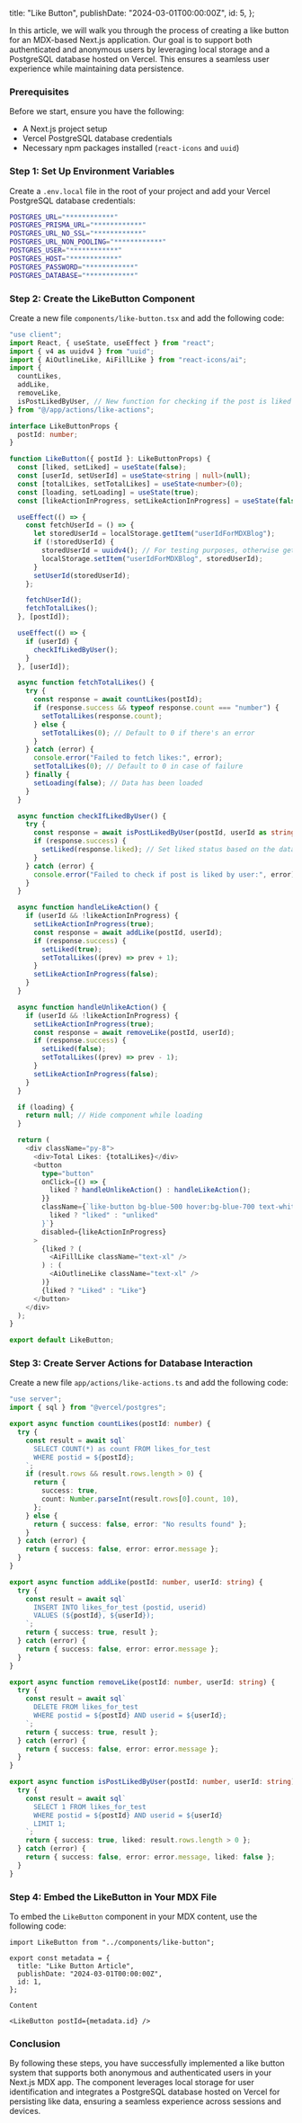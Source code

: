 
  title: "Like Button",
  publishDate: "2024-03-01T00:00:00Z",
  id: 5,
};

In this article, we will walk you through the process of creating a like button for an MDX-based Next.js application. Our goal is to support both authenticated and anonymous users by leveraging local storage and a PostgreSQL database hosted on Vercel. This ensures a seamless user experience while maintaining data persistence.

### Prerequisites

Before we start, ensure you have the following:

- A Next.js project setup
- Vercel PostgreSQL database credentials
- Necessary npm packages installed (`react-icons` and `uuid`)

### Step 1: Set Up Environment Variables

Create a `.env.local` file in the root of your project and add your Vercel PostgreSQL database credentials:

```bash
POSTGRES_URL="************"
POSTGRES_PRISMA_URL="************"
POSTGRES_URL_NO_SSL="************"
POSTGRES_URL_NON_POOLING="************"
POSTGRES_USER="************"
POSTGRES_HOST="************"
POSTGRES_PASSWORD="************"
POSTGRES_DATABASE="************"
```

### Step 2: Create the LikeButton Component

Create a new file `components/like-button.tsx` and add the following code:

```typescript
"use client";
import React, { useState, useEffect } from "react";
import { v4 as uuidv4 } from "uuid";
import { AiOutlineLike, AiFillLike } from "react-icons/ai";
import {
  countLikes,
  addLike,
  removeLike,
  isPostLikedByUser, // New function for checking if the post is liked
} from "@/app/actions/like-actions";

interface LikeButtonProps {
  postId: number;
}

function LikeButton({ postId }: LikeButtonProps) {
  const [liked, setLiked] = useState(false);
  const [userId, setUserId] = useState<string | null>(null);
  const [totalLikes, setTotalLikes] = useState<number>(0);
  const [loading, setLoading] = useState(true);
  const [likeActionInProgress, setLikeActionInProgress] = useState(false);

  useEffect(() => {
    const fetchUserId = () => {
      let storedUserId = localStorage.getItem("userIdForMDXBlog");
      if (!storedUserId) {
        storedUserId = uuidv4(); // For testing purposes, otherwise get it from your auth system
        localStorage.setItem("userIdForMDXBlog", storedUserId);
      }
      setUserId(storedUserId);
    };

    fetchUserId();
    fetchTotalLikes();
  }, [postId]);

  useEffect(() => {
    if (userId) {
      checkIfLikedByUser();
    }
  }, [userId]);

  async function fetchTotalLikes() {
    try {
      const response = await countLikes(postId);
      if (response.success && typeof response.count === "number") {
        setTotalLikes(response.count);
      } else {
        setTotalLikes(0); // Default to 0 if there's an error
      }
    } catch (error) {
      console.error("Failed to fetch likes:", error);
      setTotalLikes(0); // Default to 0 in case of failure
    } finally {
      setLoading(false); // Data has been loaded
    }
  }

  async function checkIfLikedByUser() {
    try {
      const response = await isPostLikedByUser(postId, userId as string);
      if (response.success) {
        setLiked(response.liked); // Set liked status based on the database
      }
    } catch (error) {
      console.error("Failed to check if post is liked by user:", error);
    }
  }

  async function handleLikeAction() {
    if (userId && !likeActionInProgress) {
      setLikeActionInProgress(true);
      const response = await addLike(postId, userId);
      if (response.success) {
        setLiked(true);
        setTotalLikes((prev) => prev + 1);
      }
      setLikeActionInProgress(false);
    }
  }

  async function handleUnlikeAction() {
    if (userId && !likeActionInProgress) {
      setLikeActionInProgress(true);
      const response = await removeLike(postId, userId);
      if (response.success) {
        setLiked(false);
        setTotalLikes((prev) => prev - 1);
      }
      setLikeActionInProgress(false);
    }
  }

  if (loading) {
    return null; // Hide component while loading
  }

  return (
    <div className="py-8">
      <div>Total Likes: {totalLikes}</div>
      <button
        type="button"
        onClick={() => {
          liked ? handleUnlikeAction() : handleLikeAction();
        }}
        className={`like-button bg-blue-500 hover:bg-blue-700 text-white font-bold py-2 px-4 rounded flex items-center ${
          liked ? "liked" : "unliked"
        }`}
        disabled={likeActionInProgress}
      >
        {liked ? (
          <AiFillLike className="text-xl" />
        ) : (
          <AiOutlineLike className="text-xl" />
        )}
        {liked ? "Liked" : "Like"}
      </button>
    </div>
  );
}

export default LikeButton;
```

### Step 3: Create Server Actions for Database Interaction

Create a new file `app/actions/like-actions.ts` and add the following code:

```typescript
"use server";
import { sql } from "@vercel/postgres";

export async function countLikes(postId: number) {
  try {
    const result = await sql`
      SELECT COUNT(*) as count FROM likes_for_test
      WHERE postid = ${postId};
    `;
    if (result.rows && result.rows.length > 0) {
      return {
        success: true,
        count: Number.parseInt(result.rows[0].count, 10),
      };
    } else {
      return { success: false, error: "No results found" };
    }
  } catch (error) {
    return { success: false, error: error.message };
  }
}

export async function addLike(postId: number, userId: string) {
  try {
    const result = await sql`
      INSERT INTO likes_for_test (postid, userid)
      VALUES (${postId}, ${userId});
    `;
    return { success: true, result };
  } catch (error) {
    return { success: false, error: error.message };
  }
}

export async function removeLike(postId: number, userId: string) {
  try {
    const result = await sql`
      DELETE FROM likes_for_test
      WHERE postid = ${postId} AND userid = ${userId};
    `;
    return { success: true, result };
  } catch (error) {
    return { success: false, error: error.message };
  }
}

export async function isPostLikedByUser(postId: number, userId: string) {
  try {
    const result = await sql`
      SELECT 1 FROM likes_for_test
      WHERE postid = ${postId} AND userid = ${userId}
      LIMIT 1;
    `;
    return { success: true, liked: result.rows.length > 0 };
  } catch (error) {
    return { success: false, error: error.message, liked: false };
  }
}
```

### Step 4: Embed the LikeButton in Your MDX File

To embed the `LikeButton` component in your MDX content, use the following code:

```mdx
import LikeButton from "../components/like-button";

export const metadata = {
  title: "Like Button Article",
  publishDate: "2024-03-01T00:00:00Z",
  id: 1,
};

Content

<LikeButton postId={metadata.id} />
```

### Conclusion

By following these steps, you have successfully implemented a like button system that supports both anonymous and authenticated users in your Next.js MDX app. The component leverages local storage for user identification and integrates a PostgreSQL database hosted on Vercel for persisting like data, ensuring a seamless experience across sessions and devices.
